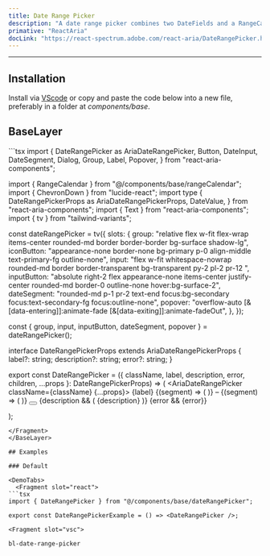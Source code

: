```yaml
---
title: Date Range Picker
description: "A date range picker combines two DateFields and a RangeCalendar popover to allow users to enter or select a date and time range."
primative: "ReactAria"
docLink: "https://react-spectrum.adobe.com/react-aria/DateRangePicker.html"
---
```

---

<MdxExample>
  <DateRangePickerExample client:load/>
</MdxExample>

## Installation

Install via [VScode](/docs/getting-started/vsc) or copy and paste the code below into a new file, preferably in a folder at _components/base_.

## BaseLayer

<BaseLayer>
<Fragment slot="contentSlot">
```tsx
import {
  DateRangePicker as AriaDateRangePicker,
  Button,
  DateInput,
  DateSegment,
  Dialog,
  Group,
  Label,
  Popover,
} from "react-aria-components";

import { RangeCalendar } from "@/components/base/rangeCalendar";
import { ChevronDown } from "lucide-react";
import type {
  DateRangePickerProps as AriaDateRangePickerProps,
  DateValue,
} from "react-aria-components";
import { Text } from "react-aria-components";
import { tv } from "tailwind-variants";

const dateRangePicker = tv({
  slots: {
    group:
      "relative flex w-fit flex-wrap items-center rounded-md border border-border bg-surface shadow-lg",
    iconButton:
      "appearance-none border-none bg-primary p-0 align-middle text-primary-fg outline-none",
    input:
      "flex w-fit whitespace-nowrap rounded-md border border-transparent bg-transparent py-2 pl-2 pr-12 ",
    inputButton:
      "absolute right-2 flex appearance-none items-center justify-center rounded-md border-0 outline-none hover:bg-surface-2",
    dateSegment:
      "rounded-md p-1 pr-2 text-end focus:bg-secondary focus:text-secondary-fg focus:outline-none",
    popover:
      "overflow-auto [&[data-entering]]:animate-fade [&[data-exiting]]:animate-fadeOut",
  },
});

const { group, input, inputButton, dateSegment, popover } = dateRangePicker();

interface DateRangePickerProps<T extends DateValue>
  extends AriaDateRangePickerProps<T> {
  label?: string;
  description?: string;
  error?: string;
}

export const DateRangePicker = <T extends DateValue>({
  className,
  label,
  description,
  error,
  children,
  ...props
}: DateRangePickerProps<T>) => (
  <AriaDateRangePicker className={className} {...props}>
    <Label className="text-sm">{label}</Label>
    <Group className={group()}>
      <DateInput slot="start" className={input()}>
        {(segment) => (
          <DateSegment className={dateSegment()} segment={segment} />
        )}
      </DateInput>
      <span className="-ml-10" aria-hidden="true">
        –
      </span>
      <DateInput slot="end" className={input()}>
        {(segment) => (
          <DateSegment className={dateSegment()} segment={segment} />
        )}
      </DateInput>
      <Button className={inputButton()}>
        <ChevronDown />
      </Button>
    </Group>
    {description && (
      <Text className="text-sm" slot="description">
        {description}
      </Text>
    )}
    {error && <Text slot="error">{error}</Text>}
    <Popover className={popover()}>
      <Dialog>
        <RangeCalendar />
      </Dialog>
    </Popover>
  </AriaDateRangePicker>
);

```
</Fragment>
</BaseLayer>

## Examples

### Default 

<DemoTabs>
  <Fragment slot="react">
```tsx
import { DateRangePicker } from "@/components/base/dateRangePicker";

export const DateRangePickerExample = () => <DateRangePicker />;

```
  </Fragment>

    <Fragment slot="vsc">
```bash
bl-date-range-picker
```
  </Fragment>
</DemoTabs>


